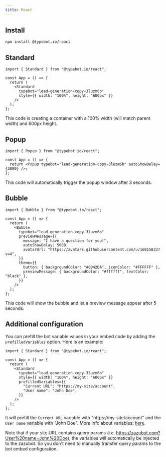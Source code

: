 ```yaml
---
title: React
---
```


## Install

```bash
npm install @typebot.io/react
```

## Standard

```tsx
import { Standard } from "@typebot.io/react";

const App = () => {
  return (
    <Standard
      typebot="lead-generation-copy-3luzm6b"
      style={{ width: "100%", height: "600px" }}
    />
  );
};
```

This code is creating a container with a 100% width (will match parent width) and 600px height.

## Popup

```tsx
import { Popup } from "@typebot.io/react";

const App = () => {
  return <Popup typebot="lead-generation-copy-3luzm6b" autoShowDelay={3000} />;
};
```

This code will automatically trigger the popup window after 3 seconds.

## Bubble

```tsx
import { Bubble } from "@typebot.io/react";

const App = () => {
  return (
    <Bubble
      typebot="lead-generation-copy-3luzm6b"
      previewMessage={{
        message: "I have a question for you!",
        autoShowDelay: 5000,
        avatarUrl: "https://avatars.githubusercontent.com/u/16015833?v=4",
      }}
      theme={{
        button: { backgroundColor: "#0042DA", iconColor: "#FFFFFF" },
        previewMessage: { backgroundColor: "#ffffff", textColor: "black" },
      }}
    />
  );
};
```

This code will show the bubble and let a preview message appear after 5 seconds.

## Additional configuration

You can prefill the bot variable values in your embed code by adding the `prefilledVariables` option. Here is an example:

```tsx
import { Standard } from "@typebot.io/react";

const App = () => {
  return (
    <Standard
      typebot="lead-generation-copy-3luzm6b"
      style={{ width: "100%", height: "600px" }}
      prefilledVariables={{
        "Current URL": "https://my-site/account",
        "User name": "John Doe",
      }}
    />
  );
};
```

It will prefill the `Current URL` variable with "https://my-site/account" and the `User name` variable with "John Doe". More info about variables: [here](/editor/variables).

Note that if your site URL contains query params (i.e. https://zazubot.com?User%20name=John%20Doe), the variables will automatically be injected to the zazubot. So you don't need to manually transfer query params to the bot embed configuration.
